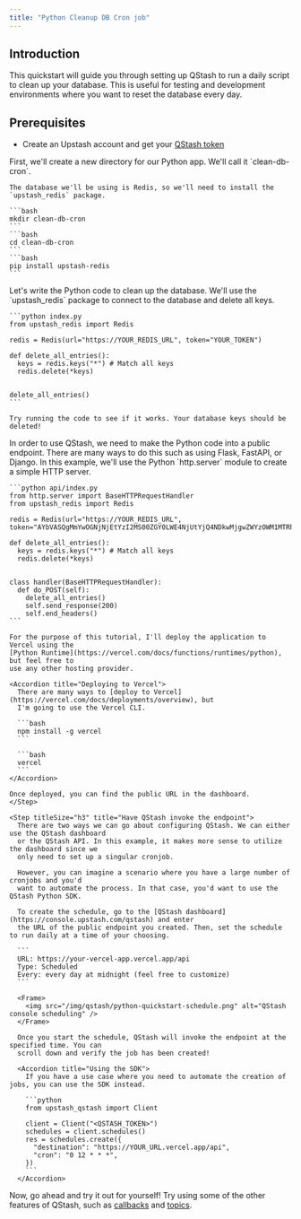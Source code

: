 ---
title: "Python Cleanup DB Cron job"
---

## Introduction

This quickstart will guide you through setting up QStash to run a daily script
to clean up your database. This is useful for testing and development environments 
where you want to reset the database every day.

## Prerequisites

- Create an Upstash account and get your [QStash token](https://console.upstash.com/qstash)

<Steps>
  <Step titleSize="h3"  title="Create Python app">
    First, we'll create a new directory for our Python app. We'll call it `clean-db-cron`.
    
    The database we'll be using is Redis, so we'll need to install the `upstash_redis` package.

    ```bash
    mkdir clean-db-cron
    ```
    ```bash
    cd clean-db-cron
    ```
    ```bash
    pip install upstash-redis
    ```
  </Step>

  <Step titleSize="h3"  title="Cleanup logic">
    Let's write the Python code to clean up the database. We'll use the `upstash_redis` 
    package to connect to the database and delete all keys.


    ```python index.py
    from upstash_redis import Redis

    redis = Redis(url="https://YOUR_REDIS_URL", token="YOUR_TOKEN")

    def delete_all_entries():
      keys = redis.keys("*") # Match all keys
      redis.delete(*keys)


    delete_all_entries()
    ```

    Try running the code to see if it works. Your database keys should be deleted!
  </Step>

  <Step titleSize="h3"  title="Make the Python code into a public endpoint">
    In order to use QStash, we need to make the Python code into a public endpoint. There
    are many ways to do this such as using Flask, FastAPI, or Django. In this example, we'll
    use the Python `http.server` module to create a simple HTTP server.
  
    ```python api/index.py
    from http.server import BaseHTTPRequestHandler
    from upstash_redis import Redis

    redis = Redis(url="https://YOUR_REDIS_URL", token="AYbVASQgMmYwOGNjNjEtYzI2MS00ZGY0LWE4NjUtYjQ4NDkwMjgwZWYzOWM1MTRhZWExYjI5NGZlYThkMTgxZmMxYmY4MzE4MDU=")

    def delete_all_entries():
      keys = redis.keys("*") # Match all keys
      redis.delete(*keys)


    class handler(BaseHTTPRequestHandler):
      def do_POST(self):
        delete_all_entries()
        self.send_response(200)
        self.end_headers()
    ```

    For the purpose of this tutorial, I'll deploy the application to Vercel using the 
    [Python Runtime](https://vercel.com/docs/functions/runtimes/python), but feel free to 
    use any other hosting provider.

    <Accordion title="Deploying to Vercel">
      There are many ways to [deploy to Vercel](https://vercel.com/docs/deployments/overview), but
      I'm going to use the Vercel CLI.

      ```bash
      npm install -g vercel
      ```

      ```bash
      vercel
      ```
    </Accordion>

    Once deployed, you can find the public URL in the dashboard. 
    </Step> 

    <Step titleSize="h3" title="Have QStash invoke the endpoint">
      There are two ways we can go about configuring QStash. We can either use the QStash dashboard
      or the QStash API. In this example, it makes more sense to utilize the dashboard since we 
      only need to set up a singular cronjob.

      However, you can imagine a scenario where you have a large number of cronjobs and you'd
      want to automate the process. In that case, you'd want to use the QStash Python SDK.

      To create the schedule, go to the [QStash dashboard](https://console.upstash.com/qstash) and enter 
      the URL of the public endpoint you created. Then, set the schedule to run daily at a time of your choosing.

      ```
      URL: https://your-vercel-app.vercel.app/api
      Type: Scheduled
      Every: every day at midnight (feel free to customize)
      ```

      <Frame>
        <img src="/img/qstash/python-quickstart-schedule.png" alt="QStash console scheduling" />
      </Frame>

      Once you start the schedule, QStash will invoke the endpoint at the specified time. You can 
      scroll down and verify the job has been created!

      <Accordion title="Using the SDK">
        If you have a use case where you need to automate the creation of jobs, you can use the SDK instead.

        ```python
        from upstash_qstash import Client

        client = Client("<QSTASH_TOKEN>")
        schedules = client.schedules()
        res = schedules.create({
          "destination": "https://YOUR_URL.vercel.app/api",
          "cron": "0 12 * * *",
        })
        ```
      </Accordion>
  </Step>
</Steps>

Now, go ahead and try it out for yourself! Try using some of the other features of QStash, such as
[callbacks](/qstash/features/callbacks) and [topics](/qstash/features/topics).